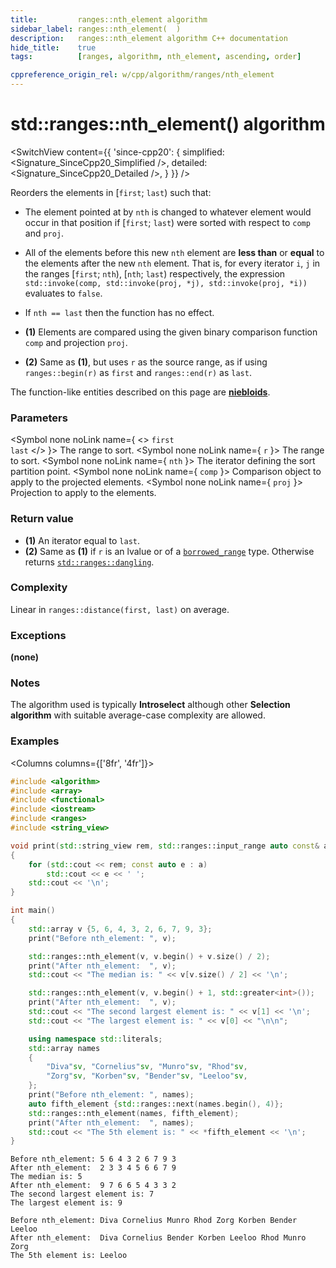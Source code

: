 ```yaml
---
title:         ranges::nth_element algorithm
sidebar_label: ranges::nth_element(  )
description:   ranges::nth_element algorithm C++ documentation
hide_title:    true
tags:          [ranges, algorithm, nth_element, ascending, order]

cppreference_origin_rel: w/cpp/algorithm/ranges/nth_element
---
```



<!----------------- Codes ---------------------->


# std::ranges::nth_element() algorithm

<SwitchView content={{
	'since-cpp20': {
		simplified:	<Signature_SinceCpp20_Simplified />,
		detailed:	<Signature_SinceCpp20_Detailed />,
	}
}} />

Reorders the elements in [`first`; `last`) such that:
 - The element pointed at by `nth` is changed to whatever element would occur in that position if [`first`; `last`) were sorted with respect to `comp` and `proj`.
 - All of the elements before this new `nth` element are **less than** or **equal** to the elements after the new `nth` element.
  That is, for every iterator `i`, `j` in the ranges [`first`; `nth`), [`nth`; `last`) respectively, the expression `std::invoke(comp, std::invoke(proj, *j), std::invoke(proj, *i))` evaluates to `false`.
 - If `nth == last` then the function has no effect.

- **(1)** Elements are compared using the given binary comparison function `comp` and projection `proj`.

- **(2)** Same as **(1)**, but uses `r` as the source range, as if using `ranges::begin(r)` as `first` and `ranges::end(r)` as `last`.

The function-like entities described on this page are [**niebloids**](#).

### Parameters

<SymbolTable>

  <Symbol none noLink name={ <> <code>first</code> <br/> <code>last</code> </> }>
    The range to sort.
  </Symbol>
  <Symbol none noLink name={ <code>r</code> }>
    The range to sort.
  </Symbol>
  <Symbol none noLink name={ <code>nth</code> }>
    The iterator defining the sort partition point.
  </Symbol>
  <Symbol none noLink name={ <code>comp</code> }>
    Comparison object to apply to the projected elements.
  </Symbol>
  <Symbol none noLink name={ <code>proj</code> }>
    Projection to apply to the elements.
  </Symbol>

</SymbolTable>

### Return value

- **(1)** An iterator equal to `last`.
- **(2)** Same as **(1)** if `r` is an lvalue or of a [`borrowed_range`](#) type. Otherwise returns [`std::ranges::dangling`](#).

### Complexity

Linear in `ranges::distance(first, last)` on average.

### Exceptions

**(none)**

### Notes

The algorithm used is typically **Introselect** although other **Selection algorithm** with suitable average-case complexity are allowed.

### Examples

<Columns columns={['8fr', '4fr']}>
<div>

```cpp title='Main.cpp' showLineNumbers
#include <algorithm>
#include <array>
#include <functional>
#include <iostream>
#include <ranges>
#include <string_view>

void print(std::string_view rem, std::ranges::input_range auto const& a)
{
    for (std::cout << rem; const auto e : a)
        std::cout << e << ' ';
    std::cout << '\n';
}

int main()
{
    std::array v {5, 6, 4, 3, 2, 6, 7, 9, 3};
    print("Before nth_element: ", v);

    std::ranges::nth_element(v, v.begin() + v.size() / 2);
    print("After nth_element:  ", v);
    std::cout << "The median is: " << v[v.size() / 2] << '\n';

    std::ranges::nth_element(v, v.begin() + 1, std::greater<int>());
    print("After nth_element:  ", v);
    std::cout << "The second largest element is: " << v[1] << '\n';
    std::cout << "The largest element is: " << v[0] << "\n\n";

    using namespace std::literals;
    std::array names
    {
        "Diva"sv, "Cornelius"sv, "Munro"sv, "Rhod"sv,
        "Zorg"sv, "Korben"sv, "Bender"sv, "Leeloo"sv,
    };
    print("Before nth_element: ", names);
    auto fifth_element {std::ranges::next(names.begin(), 4)};
    std::ranges::nth_element(names, fifth_element);
    print("After nth_element:  ", names);
    std::cout << "The 5th element is: " << *fifth_element << '\n';
}
```

</div>
<div>

```plaintext title="Output"
Before nth_element: 5 6 4 3 2 6 7 9 3 
After nth_element:  2 3 3 4 5 6 6 7 9 
The median is: 5
After nth_element:  9 7 6 6 5 4 3 3 2 
The second largest element is: 7
The largest element is: 9
 
Before nth_element: Diva Cornelius Munro Rhod Zorg Korben Bender Leeloo 
After nth_element:  Diva Cornelius Bender Korben Leeloo Rhod Munro Zorg 
The 5th element is: Leeloo
```

</div>
</Columns>
